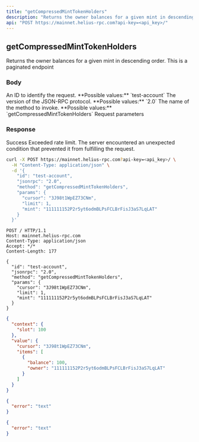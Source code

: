 ```yaml
---
title: "getCompressedMintTokenHolders"
description: "Returns the owner balances for a given mint in descending order. This is a paginated endpoint"
api: "POST https://mainnet.helius-rpc.com?api-key=<api_key>/"
---
```


## getCompressedMintTokenHolders

Returns the owner balances for a given mint in descending order. This is a paginated endpoint

### Body

<ParamField body="id" type="string" required>
  An ID to identify the request. **Possible values:** `test-account`
</ParamField>

<ParamField body="jsonrpc" type="string" required>
  The version of the JSON-RPC protocol. **Possible values:** `2.0`
</ParamField>

<ParamField body="method" type="string" required>
  The name of the method to invoke. **Possible values:**
  `getCompressedMintTokenHolders`
</ParamField>

<ParamField body="params" type="object" required>
  Request parameters
</ParamField>

### Response

<ResponseField name="200" type="object">
  Success
  <Expandable title="Response">
    <ResponseField name="context" type="object" />
    <ResponseField name="value" type="object" />
  </Expandable>
</ResponseField>

<ResponseField name="429" type="object">
  Exceeded rate limit.
  <Expandable title="Response">
    <ResponseField name="error" type="string" />
  </Expandable>
</ResponseField>

<ResponseField name="500" type="object">
  The server encountered an unexpected condition that prevented it from
  fulfilling the request.
  <Expandable title="Response">
    <ResponseField name="error" type="string" />
  </Expandable>
</ResponseField>

<RequestExample>

```bash cURL
curl -X POST https://mainnet.helius-rpc.com?api-key=<api_key>/ \
  -H "Content-Type: application/json" \
  -d '{
    "id": "test-account",
    "jsonrpc": "2.0",
    "method": "getCompressedMintTokenHolders",
    "params": {
      "cursor": "3J98t1WpEZ73CNm",
      "limit": 1,
      "mint": "111111152P2r5yt6odmBLPsFCLBrFisJ3aS7LqLAT"
    }
  }'
```

```http HTTP
POST / HTTP/1.1
Host: mainnet.helius-rpc.com
Content-Type: application/json
Accept: */*
Content-Length: 177

{
  "id": "test-account",
  "jsonrpc": "2.0",
  "method": "getCompressedMintTokenHolders",
  "params": {
    "cursor": "3J98t1WpEZ73CNm",
    "limit": 1,
    "mint": "111111152P2r5yt6odmBLPsFCLBrFisJ3aS7LqLAT"
  }
}
```

</RequestExample>

<ResponseExample>

```json 200 Success
{
  "context": {
    "slot": 100
  },
  "value": {
    "cursor": "3J98t1WpEZ73CNm",
    "items": [
      {
        "balance": 100,
        "owner": "111111152P2r5yt6odmBLPsFCLBrFisJ3aS7LqLAT"
      }
    ]
  }
}
```

```json 429 Exceeded rate limit
{
  "error": "text"
}
```

```json 500 Server Error
{
  "error": "text"
}
```

</ResponseExample>
